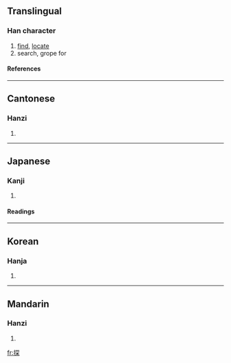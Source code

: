 ==Translingual==
===Han character===
{{Han char|rn=64|rad=手|as=08|sn=11|four=5709<sub>4</sub>|canj=手月金木 (QBCD)|ids=⿰[[扌]]⿱[[㓁]][[木]]}}
# [[find]], [[locate]]
# search, grope for
====References====
{{Han ref|kx=0438.140|dkj=12276|dj=0788.120|hdz=31907.060|uh=63A2|ud=25506|bh=B1B4|bd=45492}}
----

==Cantonese==
===Hanzi===
{{yue-hanzi|jyut=|y=taam3}}
# {{defn|Cantonese}}
----
==Japanese==
===Kanji===
{{ja-kanji|grade=6|rs=手08}}
# {{defn|Japanese}} 
====Readings====
{{ja-readings|on=[[たん]] (tan)|kun=[[さぐる]] (saguru), [[さがす]] (sagasu)}}
----
==Korean==
===Hanja===
{{ko-hanja|hangeul=탐|eumhun=|rv=tam|mr=t'am|y=tham}}
# {{defn|Korean}}
----
==Mandarin==
===Hanzi===
{{cmn-hanzi|pin=[[tàn]] (tan4)|wg=t'an<sup>4</sup>}}
# {{defn|Mandarin}}

[[fr:探]]